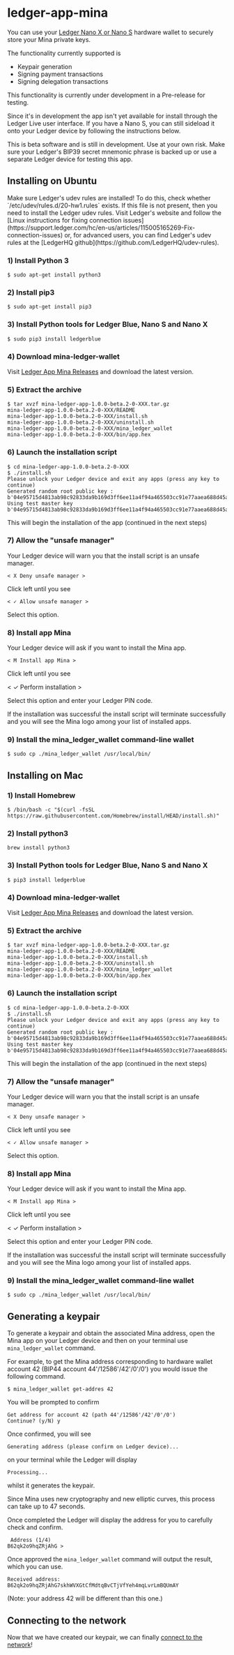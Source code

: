 

# ledger-app-mina

You can use your [Ledger Nano X or Nano S](https://www.ledger.com/) hardware wallet to securely store your Mina private keys.

The functionality currently supported is
- Keypair generation
- Signing payment transactions
- Signing delegation transactions

This functionality is currently under development in a Pre-release for testing.

Since it's in development the app isn't yet available for install through the Ledger Live user interface.
If you have a Nano S, you can still sideload it onto your Ledger device by following the instructions below.

<Alert kind="warning">
This is beta software and is still in development.  Use at your own risk.  Make sure your Ledger's BIP39 secret
mnemonic phrase is backed up or use a separate Ledger device for testing this app.
<Alert>

## Installing on Ubuntu

<Alert kind="note">
Make sure Ledger's udev rules are installed!  To do this, check whether `/etc/udev/rules.d/20-hw1.rules` exists.
If this file is not present, then you need to install the Ledger udev rules.  Visit Ledger's website and follow
the [Linux instructions for fixing connection issues](https://support.ledger.com/hc/en-us/articles/115005165269-Fix-connection-issues) or,
for advanced users, you can find Ledger's udev rules at the [LedgerHQ github](https://github.com/LedgerHQ/udev-rules).
</Alert>

### 1) Install Python 3

```
$ sudo apt-get install python3
```

### 2) Install pip3

```
$ sudo apt-get install pip3
```

### 3) Install Python tools for Ledger Blue, Nano S and Nano X

```
$ sudo pip3 install ledgerblue
```

### 4) Download mina-ledger-wallet

Visit [Ledger App Mina Releases](https://github.com/jspada/ledger-app-mina/releases) and download the latest version.

### 5) Extract the archive

```
$ tar xvzf mina-ledger-app-1.0.0-beta.2-0-XXX.tar.gz
mina-ledger-app-1.0.0-beta.2-0-XXX/README
mina-ledger-app-1.0.0-beta.2-0-XXX/install.sh
mina-ledger-app-1.0.0-beta.2-0-XXX/uninstall.sh
mina-ledger-app-1.0.0-beta.2-0-XXX/mina_ledger_wallet
mina-ledger-app-1.0.0-beta.2-0-XXX/bin/app.hex
```
### 6) Launch the installation script

```
$ cd mina-ledger-app-1.0.0-beta.2-0-XXX
$ ./install.sh
Please unlock your Ledger device and exit any apps (press any key to continue)
Generated random root public key : b'04e95715d4813ab98c92833da9b169d3ff6ee11a4f94a465503cc91e77aaea688d45a0449f41bfaa2a1a789730e72d0ace759ca7c2b8a12e82c94cda61530cc363'
Using test master key b'04e95715d4813ab98c92833da9b169d3ff6ee11a4f94a465503cc91e77aaea688d45a0449f41bfaa2a1a789730e72d0ace759ca7c2b8a12e82c94cda61530cc363'
```

This will begin the installation of the app (continued in the next steps)

### 7) Allow the "unsafe manager"

Your Ledger device will warn you that the install script is an unsafe manager.

```
< X Deny unsafe manager >
```

Click left until you see

```
< ✓ Allow unsafe manager >
```

Select this option.

### 8) Install app Mina

Your Ledger device will ask if you want to install the Mina app.

```
< M Install app Mina >
```

Click left until you see

< ✓ Perform installation >

Select this option and enter your Ledger PIN code.

If the installation was successful the install script will terminate successfully and you will see the Mina logo among your list of installed apps.

### 9) Install the mina_ledger_wallet command-line wallet

```
$ sudo cp ./mina_ledger_wallet /usr/local/bin/
```

## Installing on Mac

### 1) Install Homebrew

```
$ /bin/bash -c "$(curl -fsSL https://raw.githubusercontent.com/Homebrew/install/HEAD/install.sh)"
```

### 2) Install python3

```
brew install python3
```

### 3) Install Python tools for Ledger Blue, Nano S and Nano X

```
$ pip3 install ledgerblue
```

### 4) Download mina-ledger-wallet

Visit [Ledger App Mina Releases](https://github.com/jspada/ledger-app-mina/releases) and download the latest version.

### 5) Extract the archive

```
$ tar xvzf mina-ledger-app-1.0.0-beta.2-0-XXX.tar.gz
mina-ledger-app-1.0.0-beta.2-0-XXX/README
mina-ledger-app-1.0.0-beta.2-0-XXX/install.sh
mina-ledger-app-1.0.0-beta.2-0-XXX/uninstall.sh
mina-ledger-app-1.0.0-beta.2-0-XXX/mina_ledger_wallet
mina-ledger-app-1.0.0-beta.2-0-XXX/bin/app.hex
```
### 6) Launch the installation script

```
$ cd mina-ledger-app-1.0.0-beta.2-0-XXX
$ ./install.sh
Please unlock your Ledger device and exit any apps (press any key to continue)
Generated random root public key : b'04e95715d4813ab98c92833da9b169d3ff6ee11a4f94a465503cc91e77aaea688d45a0449f41bfaa2a1a789730e72d0ace759ca7c2b8a12e82c94cda61530cc363'
Using test master key b'04e95715d4813ab98c92833da9b169d3ff6ee11a4f94a465503cc91e77aaea688d45a0449f41bfaa2a1a789730e72d0ace759ca7c2b8a12e82c94cda61530cc363'
```

This will begin the installation of the app (continued in the next steps)

### 7) Allow the "unsafe manager"

Your Ledger device will warn you that the install script is an unsafe manager.

```
< X Deny unsafe manager >
```

Click left until you see

```
< ✓ Allow unsafe manager >
```

Select this option.

### 8) Install app Mina

Your Ledger device will ask if you want to install the Mina app.

```
< M Install app Mina >
```

Click left until you see

< ✓ Perform installation >

Select this option and enter your Ledger PIN code.

If the installation was successful the install script will terminate successfully and you will see the Mina logo among your list of installed apps.

### 9) Install the mina_ledger_wallet command-line wallet

```
$ sudo cp ./mina_ledger_wallet /usr/local/bin/
```

## Generating a keypair

To generate a keypair and obtain the associated Mina address, open the Mina app on your Ledger device and then on your terminal use `mina_ledger_wallet` command.

For example, to get the Mina address corresponding to hardware wallet account 42 (BIP44 account 44'/12586'/42'/0'/0') you would issue the following command.

```
$ mina_ledger_wallet get-addres 42
```

You will be prompted to confirm

```
Get address for account 42 (path 44'/12586'/42'/0'/0')
Continue? (y/N) y
```

Once confirmed, you will see

```
Generating address (please confirm on Ledger device)...
```

on your terminal while the Ledger will display

```
Processing...
```

whilst it generates the keypair.

Since Mina uses new cryptography and new elliptic curves, this process can take up to 47 seconds.

Once completed the Ledger will display the address for you to carefully check and confirm.

```
 Address (1/4)
B62qk2o9hqZRjAhG >
```

Once approved the `mina_ledger_wallet` command will output the result, which you can use.

```
Received address: B62qk2o9hqZRjAhG7skhWVXGtCfMdtqBvCTjVfYeh4mqLvrLmBQUmAY
```

(Note: your address 42 will be different than this one.)

## Connecting to the network

Now that we have created our keypair, we can finally [connect to the network](/docs/connecting)!
